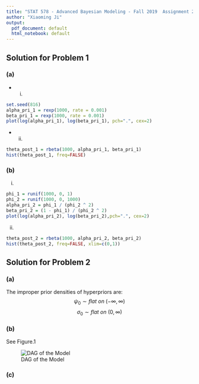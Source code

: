 ```yaml
---
title: "STAT 578 - Advanced Bayesian Modeling - Fall 2019  Assignment 2"
author: "Xiaoming Ji"
output:
  pdf_document: default
  html_notebook: default
---
```

## Solution for Problem 1
### (a)
- (i)
```r
set.seed(816)
alpha_pri_1 = rexp(1000, rate = 0.001)
beta_pri_1 = rexp(1000, rate = 0.001)
plot(log(alpha_pri_1), log(beta_pri_1), pch=".", cex=2)
```

- (ii)
```r
theta_post_1 = rbeta(1000, alpha_pri_1, beta_pri_1)
hist(theta_post_1, freq=FALSE)
```

### (b)
(i)
```r
phi_1 = runif(1000, 0, 1)
phi_2 = runif(1000, 0, 1000)
alpha_pri_2 = phi_1 / (phi_2 ^ 2)
beta_pri_2 = (1 - phi_1) / (phi_2 ^ 2)
plot(log(alpha_pri_2), log(beta_pri_2),pch=".", cex=2)
```

(ii)
```r
theta_post_2 = rbeta(1000, alpha_pri_2, beta_pri_2)
hist(theta_post_2, freq=FALSE, xlim=c(0,1))
```

## Solution for Problem 2
### (a)
The improper prior densities of hyperpriors are:
$$\psi_0 \sim flat\text{  }on\text{  }(-\infty, \infty)$$
$$\sigma_0 \sim flat\text{  }on\text{  }(0, \infty)$$

### (b)
See Figure.1 

![DAG of the Model](dag.png)

### (c)

